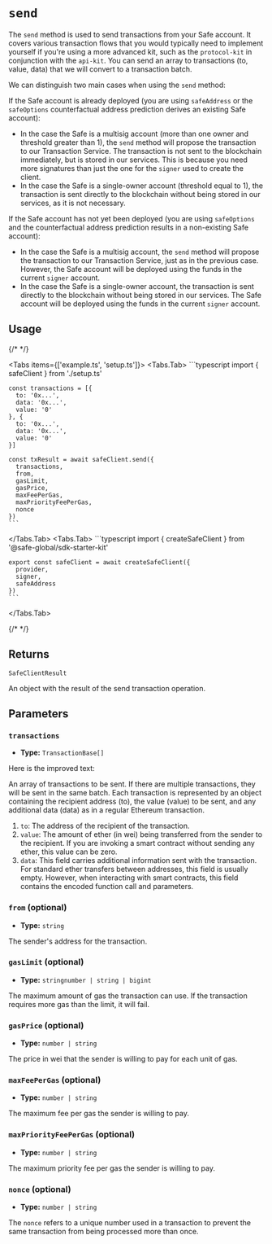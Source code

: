 
# `send`

The `send` method is used to send transactions from your Safe account. It covers various transaction flows that you would typically need to implement yourself if you're using a more advanced kit, such as the `protocol-kit` in conjunction with the `api-kit`. You can send an array to transactions (to, value, data) that we will convert to a transaction batch.

We can distinguish two main cases when using the `send` method:

If the Safe account is already deployed (you are using `safeAddress` or the `safeOptions` counterfactual address prediction derives an existing Safe account):

  - In the case the Safe is a multisig account (more than one owner and threshold greater than 1), the `send` method will propose the transaction to our Transaction Service. The transaction is not sent to the blockchain immediately, but is stored in our services. This is because you need more signatures than just the one for the `signer` used to create the client.
  - In the case the Safe is a single-owner account (threshold equal to 1), the transaction is sent directly to the blockchain without being stored in our services, as it is not necessary.

If the Safe account has not yet been deployed (you are using `safeOptions` and the counterfactual address prediction results in a non-existing Safe account):

  - In the case the Safe is a multisig account, the `send` method will propose the transaction to our Transaction Service, just as in the previous case. However, the Safe account will be deployed using the funds in the current `signer` account.
  - In the case the Safe is a single-owner account, the transaction is sent directly to the blockchain without being stored in our services. The Safe account will be deployed using the funds in the current `signer` account.

## Usage

{/* <!-- vale off --> */}

<Tabs items={['example.ts', 'setup.ts']}>
  <Tabs.Tab>
    ```typescript
    import { safeClient } from './setup.ts'

    const transactions = [{
      to: '0x...',
      data: '0x...',
      value: '0'
    }, {
      to: '0x...',
      data: '0x...',
      value: '0'
    }]

    const txResult = await safeClient.send({
      transactions,
      from,
      gasLimit,
      gasPrice,
      maxFeePerGas,
      maxPriorityFeePerGas,
      nonce
    })
    ```
  </Tabs.Tab>
  <Tabs.Tab>
    ```typescript
    import { createSafeClient } from '@safe-global/sdk-starter-kit'

    export const safeClient = await createSafeClient({
      provider,
      signer,
      safeAddress
    })
    ```
  </Tabs.Tab>
</Tabs>

{/* <!-- vale on --> */}

## Returns

`SafeClientResult`

An object with the result of the send transaction operation.

## Parameters

### `transactions`

- **Type:** `TransactionBase[]`

Here is the improved text:

An array of transactions to be sent. If there are multiple transactions, they will be sent in the same batch. Each transaction is represented by an object containing the recipient address (to), the value (value) to be sent, and any additional data (data) as in a regular Ethereum transaction.

  1.	`to`: The address of the recipient of the transaction.
  2.	`value`: The amount of ether (in wei) being transferred from the sender to the recipient. If you are invoking a smart contract without sending any ether, this value can be zero.
  3.	`data`: This field carries additional information sent with the transaction. For standard ether transfers between addresses, this field is usually empty. However, when interacting with smart contracts, this field contains the encoded function call and parameters.

### `from` (optional)

- **Type:** `string`

The sender's address for the transaction.

### `gasLimit` (optional)

- **Type:** `stringnumber | string | bigint`

The maximum amount of gas the transaction can use. If the transaction requires more gas than the limit, it will fail.

### `gasPrice` (optional)

- **Type:** `number | string`

The price in wei that the sender is willing to pay for each unit of gas.

### `maxFeePerGas` (optional)

- **Type:** `number | string`

The maximum fee per gas the sender is willing to pay.

### `maxPriorityFeePerGas` (optional)

- **Type:** `number | string`

The maximum priority fee per gas the sender is willing to pay.

### `nonce` (optional)

- **Type:** `number | string`

The `nonce` refers to a unique number used in a transaction to prevent the same transaction from being processed more than once.
